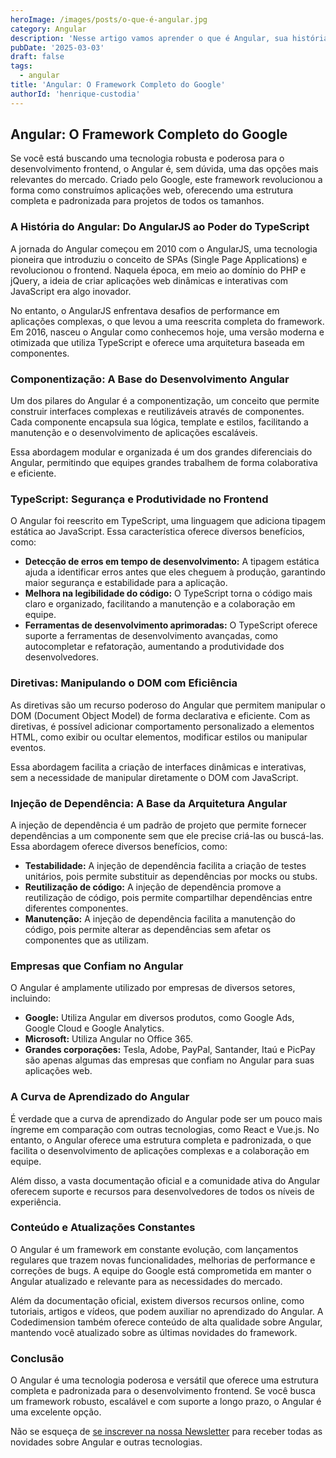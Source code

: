 ```yaml
---
heroImage: /images/posts/o-que-é-angular.jpg
category: Angular
description: 'Nesse artigo vamos aprender o que é Angular, sua história de criação, como ele funciona, todos os seus principais recursos e quais as principais empresas que confiam nessa tecnologia!'
pubDate: '2025-03-03'
draft: false
tags:
  - angular
title: 'Angular: O Framework Completo do Google'
authorId: 'henrique-custodia'
---
```



## Angular: O Framework Completo do Google

Se você está buscando uma tecnologia robusta e poderosa para o desenvolvimento frontend, o Angular é, sem dúvida, uma das opções mais relevantes do mercado. Criado pelo Google, este framework revolucionou a forma como construímos aplicações web, oferecendo uma estrutura completa e padronizada para projetos de todos os tamanhos.

> <EmbedYtVideo src='https://www.youtube.com/embed/_6BxHqSBCv8?si=jKs3IsTv8hZM3z9r' />

### A História do Angular: Do AngularJS ao Poder do TypeScript

A jornada do Angular começou em 2010 com o AngularJS, uma tecnologia pioneira que introduziu o conceito de SPAs (Single Page Applications) e revolucionou o frontend. Naquela época, em meio ao domínio do PHP e jQuery, a ideia de criar aplicações web dinâmicas e interativas com JavaScript era algo inovador.

No entanto, o AngularJS enfrentava desafios de performance em aplicações complexas, o que levou a uma reescrita completa do framework. Em 2016, nasceu o Angular como conhecemos hoje, uma versão moderna e otimizada que utiliza TypeScript e oferece uma arquitetura baseada em componentes.

### Componentização: A Base do Desenvolvimento Angular

Um dos pilares do Angular é a componentização, um conceito que permite construir interfaces complexas e reutilizáveis através de componentes. Cada componente encapsula sua lógica, template e estilos, facilitando a manutenção e o desenvolvimento de aplicações escaláveis.

Essa abordagem modular e organizada é um dos grandes diferenciais do Angular, permitindo que equipes grandes trabalhem de forma colaborativa e eficiente.

### TypeScript: Segurança e Produtividade no Frontend

O Angular foi reescrito em TypeScript, uma linguagem que adiciona tipagem estática ao JavaScript. Essa característica oferece diversos benefícios, como:

- **Detecção de erros em tempo de desenvolvimento:** A tipagem estática ajuda a identificar erros antes que eles cheguem à produção, garantindo maior segurança e estabilidade para a aplicação.
- **Melhora na legibilidade do código:** O TypeScript torna o código mais claro e organizado, facilitando a manutenção e a colaboração em equipe.
- **Ferramentas de desenvolvimento aprimoradas:** O TypeScript oferece suporte a ferramentas de desenvolvimento avançadas, como autocompletar e refatoração, aumentando a produtividade dos desenvolvedores.

### Diretivas: Manipulando o DOM com Eficiência

As diretivas são um recurso poderoso do Angular que permitem manipular o DOM (Document Object Model) de forma declarativa e eficiente. Com as diretivas, é possível adicionar comportamento personalizado a elementos HTML, como exibir ou ocultar elementos, modificar estilos ou manipular eventos.

Essa abordagem facilita a criação de interfaces dinâmicas e interativas, sem a necessidade de manipular diretamente o DOM com JavaScript.

### Injeção de Dependência: A Base da Arquitetura Angular

A injeção de dependência é um padrão de projeto que permite fornecer dependências a um componente sem que ele precise criá-las ou buscá-las. Essa abordagem oferece diversos benefícios, como:

- **Testabilidade:** A injeção de dependência facilita a criação de testes unitários, pois permite substituir as dependências por mocks ou stubs.
- **Reutilização de código:** A injeção de dependência promove a reutilização de código, pois permite compartilhar dependências entre diferentes componentes.
- **Manutenção:** A injeção de dependência facilita a manutenção do código, pois permite alterar as dependências sem afetar os componentes que as utilizam.

### Empresas que Confiam no Angular

O Angular é amplamente utilizado por empresas de diversos setores, incluindo:

- **Google:** Utiliza Angular em diversos produtos, como Google Ads, Google Cloud e Google Analytics.
- **Microsoft:** Utiliza Angular no Office 365.
- **Grandes corporações:** Tesla, Adobe, PayPal, Santander, Itaú e PicPay são apenas algumas das empresas que confiam no Angular para suas aplicações web.

<Ads />

### A Curva de Aprendizado do Angular

É verdade que a curva de aprendizado do Angular pode ser um pouco mais íngreme em comparação com outras tecnologias, como React e Vue.js. No entanto, o Angular oferece uma estrutura completa e padronizada, o que facilita o desenvolvimento de aplicações complexas e a colaboração em equipe.

Além disso, a vasta documentação oficial e a comunidade ativa do Angular oferecem suporte e recursos para desenvolvedores de todos os níveis de experiência.

### Conteúdo e Atualizações Constantes

O Angular é um framework em constante evolução, com lançamentos regulares que trazem novas funcionalidades, melhorias de performance e correções de bugs. A equipe do Google está comprometida em manter o Angular atualizado e relevante para as necessidades do mercado.

Além da documentação oficial, existem diversos recursos online, como tutoriais, artigos e vídeos, que podem auxiliar no aprendizado do Angular. A Codedimension também oferece conteúdo de alta qualidade sobre Angular, mantendo você atualizado sobre as últimas novidades do framework.

### Conclusão

O Angular é uma tecnologia poderosa e versátil que oferece uma estrutura completa e padronizada para o desenvolvimento frontend. Se você busca um framework robusto, escalável e com suporte a longo prazo, o Angular é uma excelente opção.

Não se esqueça de <a href='javascript:void(0);' scroll-to="newsletter-form">se inscrever na nossa Newsletter</a> para receber todas as novidades sobre Angular e outras tecnologias.
